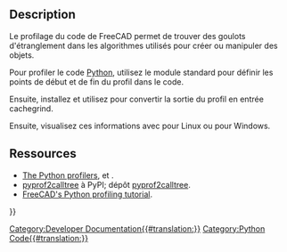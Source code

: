 <languages/>

== Description ==

Le profilage du code de FreeCAD permet de trouver des goulots d'étranglement dans les algorithmes utilisés pour créer ou manipuler des objets.

Pour profiler le code [[Python/fr|Python]], utilisez le module standard {{incode|cProfile}} pour définir les points de début et de fin du profil dans le code.
{{Code|code=
import cProfile
pr = cProfile.Profile()
pr.enable()

# --------------------------------------
# Lines of code that you want to profile
# --------------------------------------

pr.disable()
pr.dump_stats("/tmp/profile.cprof")
}}

Ensuite, installez et utilisez {{incode|pyprof2calltree}} pour convertir la sortie du profil en entrée cachegrind.
{{Code|code=
pyprof2calltree -i /tmp/profile.cprof -o /tmp/callgrind.out
}}

Ensuite, visualisez ces informations avec {{incode|kcachegrind}} pour Linux ou {{incode|qcachegrind}} pour Windows.
{{Code|code=
kcachegrind /tmp/callgrind.out
}}

<span id="Resources"></span>
==Ressources==

<div class="mw-translate-fuzzy">
* [https://docs.python.org/3/library/profile.html The Python profilers], {{incode|cProfile}} et {{incode|python}}.
* [https://pypi.org/project/pyprof2calltree/ pyprof2calltree] à PyPI; dépôt [https://github.com/pwaller/pyprof2calltree/ pyprof2calltree].
* [https://forum.freecadweb.org/viewtopic.php?f=10&t=44785 FreeCAD's Python profiling tutorial].
</div>

{{Powerdocnavi{{#translation:}}}}
[[Category:Developer Documentation{{#translation:}}]]
[[Category:Python Code{{#translation:}}]]
{{clear}}